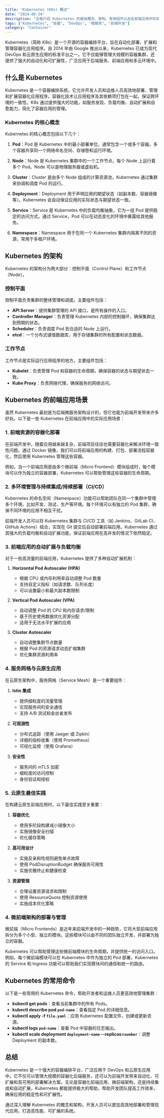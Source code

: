 ```yaml
---
title: "Kubernetes (K8s) 概述"
date: "2024-08-24"
description: "全面介绍 Kubernetes 的基础概念、架构、常用组件以及在前端应用中的实际应用场景。"
tags: ["Kubernetes", "容器", "DevOps", "微服务", "前端开发"]
category: "Container"
---
```


Kubernetes（简称 K8s）是一个开源的容器编排平台，旨在自动化部署、扩展和管理容器化应用程序。自 2014 年由 Google 推出以来，Kubernetes 已成为现代 DevOps 和云原生应用的标准平台之一。它不仅能够管理大规模的容器集群，还提供了强大的自动化和可扩展性，广泛应用于后端服务、前端应用和多云环境中。

## 什么是 Kubernetes

Kubernetes 是一个容器编排系统，它允许开发人员和运维人员高效地部署、管理和扩展容器化应用程序。容器化技术让应用程序及其依赖项打包在一起，保证跨环境的一致性。K8s 通过提供强大的功能，如服务发现、负载均衡、自动扩展和自愈能力，简化了容器应用的管理。

### Kubernetes 的核心概念

Kubernetes 的核心概念包括以下几个：

1. **Pod**：Pod 是 Kubernetes 中的最小部署单位，通常包含一个或多个容器。多个容器共享同一个网络命名空间、存储卷和运行环境。
2. **Node**：Node 是 Kubernetes 集群中的一个工作节点，每个 Node 上运行着多个 Pod。Node 可以是物理服务器或虚拟机。
3. **Cluster**：Cluster 是由多个 Node 组成的计算资源池，Kubernetes 通过集群来协调和调度 Pod 的运行。

4. **Deployment**：Deployment 用于声明应用的期望状态（如副本数、容器镜像等）。Kubernetes 会自动保证应用的实际状态与期望状态一致。

5. **Service**：Service 是 Kubernetes 中的负载均衡抽象，它为一组 Pod 提供稳定的访问方式。通过 Service，Pod 可以在动态变化的环境中暴露给其他服务。

6. **Namespace**：Namespace 用于在同一个 Kubernetes 集群内隔离不同的资源，常用于多租户环境。

## Kubernetes 的架构

Kubernetes 的架构分为两大部分：控制平面（Control Plane）和工作节点（Node）。

### 控制平面

控制平面负责集群的整体管理和调度。主要组件包括：

- **API Server**：提供集群管理的 API 接口，是所有操作的入口。
- **Controller Manager**：负责管理 Kubernetes 内部的控制循环，确保集群达到预期的状态。
- **Scheduler**：负责调度 Pod 到合适的 Node 上运行。
- **etcd**：一个分布式键值数据库，用于存储集群的所有配置和状态数据。

### 工作节点

工作节点是实际运行应用程序的地方。主要组件包括：

- **Kubelet**：负责管理 Pod 和容器的生命周期，确保容器的状态与期望状态一致。
- **Kube Proxy**：负责网络代理，确保服务的网络访问。

## Kubernetes 的前端应用场景

虽然 Kubernetes 最初是为后端微服务架构设计的，但它也能为前端开发带来许多好处。以下是一些 Kubernetes 在前端应用中的实际应用场景：

### 1. **前端资源的容器化部署**

在前端开发中，随着应用越来越复杂，前端项目往往也需要容器化来解决环境一致性问题。通过 Docker 镜像，我们可以将前端应用的构建、打包、部署流程容器化，然后使用 Kubernetes 管理这些容器。

例如，当一个前端应用是由多个微前端（Micro Frontend）模块组成时，每个模块可以作为独立的容器部署，Kubernetes 可以帮助管理这些容器的生命周期。

### 2. **多环境管理与持续集成/持续部署（CI/CD）**

Kubernetes 的命名空间（Namespace）功能可以帮助团队在同一个集群中管理多个环境，比如开发、测试、生产等环境。每个环境可以有独立的 Pod 集群，确保不同环境的应用不相互干扰。

前端开发人员可以将 Kubernetes 集群与 CI/CD 工具（如 Jenkins、GitLab CI、GitHub Actions）结合，实现在 Git 提交后自动部署前端应用。Kubernetes 通过其强大的负载均衡和自动扩展功能，保证前端应用在高并发的情况下依然稳定。

### 3. **前端应用的自动扩展与负载均衡**

对于一些高流量的前端应用，Kubernetes 提供了多种自动扩展机制：

1. **Horizontal Pod Autoscaler (HPA)**

   - 根据 CPU 或内存利用率自动调整 Pod 数量
   - 支持自定义指标（如请求数、队列长度）
   - 可以设置最小和最大副本数限制

2. **Vertical Pod Autoscaler (VPA)**

   - 自动调整 Pod 的 CPU 和内存请求/限制
   - 基于历史使用数据优化资源分配
   - 适用于无法水平扩展的应用

3. **Cluster Autoscaler**
   - 自动调整集群节点数量
   - 根据 Pod 的资源请求动态扩缩集群
   - 优化集群资源利用率

### 4. **服务网格与云原生应用**

在云原生架构中，服务网格（Service Mesh）是一个重要组件：

1. **Istio 集成**

   - 提供细粒度的流量管理
   - 实现服务间的安全通信
   - 支持 A/B 测试和金丝雀发布

2. **可观测性**

   - 分布式追踪（使用 Jaeger 或 Zipkin）
   - 详细的指标收集（使用 Prometheus）
   - 可视化监控（使用 Grafana）

3. **安全性**
   - 服务间的 mTLS 加密
   - 细粒度的访问控制
   - 身份验证和授权

### 5. **云原生最佳实践**

在构建云原生前端应用时，以下最佳实践至关重要：

1. **容器优化**

   - 使用多阶段构建减小镜像大小
   - 实施镜像安全扫描
   - 优化缓存策略

2. **高可用设计**

   - 实施反亲和性规则避免单点故障
   - 使用 PodDisruptionBudget 确保服务可用性
   - 实施优雅终止和健康检查

3. **资源管理**
   - 合理设置资源请求和限制
   - 使用 ResourceQuota 控制资源使用
   - 实施成本优化策略

### 4. **微前端架构的部署与管理**

微前端（Micro Frontends）是近年来前端开发中的一种趋势，它将大型前端应用拆分为多个小型、独立的模块。这些模块可以由不同的团队独立开发，并部署为独立的容器。

Kubernetes 可以帮助管理这些微前端模块的生命周期，并提供统一的访问入口。例如，每个微前端模块可以在 Kubernetes 中作为独立的 Pod 部署，Kubernetes 的 Service 和 Ingress 功能可以帮助我们实现模块间的通信和统一的路由。

## Kubernetes 的常用命令

以下是一些常用的 Kubernetes 命令，帮助开发者和运维人员更高效地管理集群：

- **kubectl get pods**：查看当前集群中的所有 Pods。
- **kubectl describe pod `pod-name`**：查看指定 Pod 的详细信息。
- **kubectl apply -f `file.yaml`**：应用 Kubernetes 配置文件，创建或更新资源。
- **kubectl logs `pod-name`**：查看 Pod 中容器的日志输出。
- **kubectl scale deployment `deployment-name` --replicas=`number`**：调整 Deployment 的副本数。

## 总结

Kubernetes 是一个强大的容器编排平台，广泛应用于 DevOps 和云原生应用中。它不仅可以管理大规模的容器化后端服务，还可以为前端开发带来自动化、可扩展和高可用的部署解决方案。无论是容器化前端应用、微前端架构，还是持续集成和自动扩展，Kubernetes 都能提供极大的帮助，帮助开发团队提高工作效率，确保应用的稳定性和可扩展性。

通过深入理解 Kubernetes 的概念和架构，开发人员可以更加高效地部署和管理现代应用，打造高性能、可扩展的系统。

